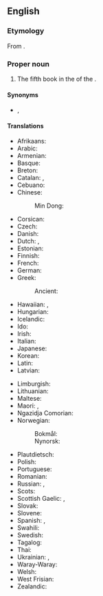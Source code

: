 ==English==
{{book of the Bible|Acts of the Apostles}}

===Etymology===
From {{etyl|la|en}} {{m|la|Āctūs Apostolōrum}}.

===Proper noun===
{{en-proper noun|head=[[act|Acts]] of the [[apostle|Apostles]]}}

# {{lb|en|biblical}} The fifth book in the {{l|en|New Testament}} of the {{l|en|Bible}}.

====Synonyms====
* {{l|en|Acts}}, {{l|en|Book of Acts}}

====Translations====
{{trans-top|fifth book of the New Testament}}
* Afrikaans: {{t+|af|Handelinge|p}}
* Arabic: {{t|ar|أَعْمَال الرُّسُل|p}}
* Armenian: {{t|hy|Գործք առաքելոց}}
* Basque: {{t+|eu|Apostoluen Eginak|p}}
* Breton: {{t+|br|Oberoù an Ebestel|m}}
* Catalan: {{t|ca|Fets|m-p}}, {{t|ca|Fets dels Apòstols|m-p}}
* Cebuano: {{t|ceb|Ang Mga Buhat sa mga Apostoles}}
* Chinese:
*: Min Dong: {{t|cdo|使徒行傳|tr=Sé̤ṳ-dù Hèng-diông}}
* Corsican: {{t+|co|Atti di l'Apòstuli}}
* Czech: {{t|cs|Skutky Apoštolů|m-p}}
* Danish: {{t|da|Apostlenes Gerninger|p}}
* Dutch: {{t+|nl|Handelingen}}, {{t+|nl|Handelingen van de apostelen}}
* Estonian: {{t|et|Apostlite teod|p}}
* Finnish: {{t+|fi|Apostolien teot}}
* French: {{t+|fr|Actes des Apôtres|f-p}}
* German: {{t+|de|Apostelgeschichte|f}}
* Greek: {{t+|el|Πράξεις των Αποστόλων|f-p}}
*: Ancient: {{t|grc|Πρᾱ́ξεις τῶν Ἀποστόλων|f-p}}
* Hawaiian: {{t|haw|ʻOihana}}, {{t|haw|Nā ʻOihana A Ka Poʻe Lunaʻōlelo}}
* Hungarian: {{t|hu|Az apostolok cselekedetei}}
* Icelandic: {{t+|is|Postulasagan|m}}
* Ido: {{t+|io|Agi dil Apostoli|m-p}}
* Irish: {{t|ga|Gníomhartha na nAspal|m-p}}
* Italian: {{t+|it|Atti degli Apostoli|m-p}}
* Japanese: {{t|ja|使徒行伝|tr=shitogyōden}}
* Korean: {{t+|ko|사도행전}}
* Latin: {{t+|la|Āctūs Apostolōrum|m-p}}
* Latvian: {{t|lv|Apustuļu darbi|m-p}}
{{trans-mid}}
* Limburgish: {{t+|li|Handelinge}}
* Lithuanian: {{t+|lt|Apaštalų darbai|m-p}}
* Maltese: {{t|mt|Atti ta' l-Appostli|alt=L-Atti ta' l-Appostli}}
* Maori: {{t|mi|Ngā Mahi}}, {{t|mi|Ngā Mahi a ngā Āpotoro}}
* Ngazidja Comorian: {{t|zdj|Zitrenɗwa|c8}}
* Norwegian:
*: Bokmål: {{t+|nb|Apostlenes gjerninger}}
*: Nynorsk: {{t|nn|Apostelgjerningane}}
* Plautdietsch: {{t|pdt|Aposteljeschicht|f}}
* Polish: {{t|pl|Dzieje Apostolskie|p}}
* Portuguese: {{t+|pt|Atos dos Apóstolos|p}}
* Romanian: {{t|ro|Faptele Apostolilor|m-p}}
* Russian: {{t|ru|Дея́ния святы́х апо́столов|n-p}}, {{t|ru|Дея́ния апо́столов|n-p}}
* Scots: {{t|sco|Acks o the Apostles}}
* Scottish Gaelic: {{t|gd|Leabhar Ghnìomharan nan Abstol|m}}, {{t+|gd|Ghnìomharan nan Abstol|m-p}}
* Slovak: {{t|sk|Skutky apoštolov|m-p}}
* Slovene: {{t+|sl|Apostolska dela|m-p}}
* Spanish: {{t|es|Hechos|m-p}}, {{t+|es|Actos de los Apóstoles|m-p}}
* Swahili: {{t+|sw|Matendo ya Mitume|c6}}
* Swedish: {{t+|sv|Apostlagärningarna}}
* Tagalog: {{t|tl|Mga Gawa ng mga Apostol}}
* Thai: {{t|th|กิจการของอัครทูต}}
* Ukrainian: {{t+|uk|Дії|sc=Cyrl}}, {{t|uk|Дій апостолів|m-p}}
* Waray-Waray: {{t|war|Buhat han mga Apostol}}
* Welsh: {{t+|cy|Actau'r Apostolion|m-p}}
* West Frisian: {{t|fy|Hannelingen fan de Apostels}}
* Zealandic: {{t|zea|Handelingen van de Apostelen}}
{{trans-bottom}}
